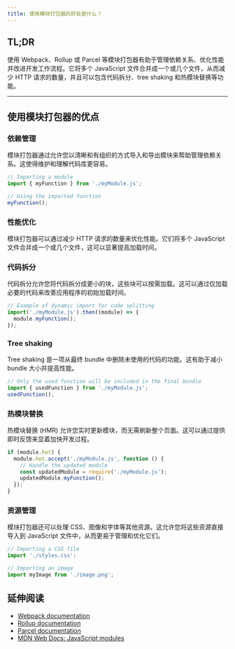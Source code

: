 ```yaml
---
title: 使用模块打包器的好处是什么？
---
```


## TL;DR

使用 Webpack、Rollup 或 Parcel 等模块打包器有助于管理依赖关系、优化性能并改进开发工作流程。它将多个 JavaScript 文件合并成一个或几个文件，从而减少 HTTP 请求的数量，并且可以包含代码拆分、tree shaking 和热模块替换等功能。

***

## 使用模块打包器的优点

### 依赖管理

模块打包器通过允许您以清晰和有组织的方式导入和导出模块来帮助管理依赖关系。这使得维护和理解代码库更容易。

```js
// Importing a module
import { myFunction } from './myModule.js';

// Using the imported function
myFunction();
```

### 性能优化

模块打包器可以通过减少 HTTP 请求的数量来优化性能。它们将多个 JavaScript 文件合并成一个或几个文件，这可以显著提高加载时间。

### 代码拆分

代码拆分允许您将代码拆分成更小的块，这些块可以按需加载。这可以通过仅加载必要的代码来改善应用程序的初始加载时间。

```js
// Example of dynamic import for code splitting
import('./myModule.js').then((module) => {
  module.myFunction();
});
```

### Tree shaking

Tree shaking 是一项从最终 bundle 中删除未使用的代码的功能。这有助于减小 bundle 大小并提高性能。

```js
// Only the used function will be included in the final bundle
import { usedFunction } from './myModule.js';
usedFunction();
```

### 热模块替换

热模块替换 (HMR) 允许您实时更新模块，而无需刷新整个页面。这可以通过提供即时反馈来显着加快开发过程。

```js
if (module.hot) {
  module.hot.accept('./myModule.js', function () {
    // Handle the updated module
    const updatedModule = require('./myModule.js');
    updatedModule.myFunction();
  });
}
```

### 资源管理

模块打包器还可以处理 CSS、图像和字体等其他资源。这允许您将这些资源直接导入到 JavaScript 文件中，从而更易于管理和优化它们。

```js
// Importing a CSS file
import './styles.css';

// Importing an image
import myImage from './image.png';
```

## 延伸阅读

* [Webpack documentation](https://webpack.js.org/concepts/)
* [Rollup documentation](https://rollupjs.org/guide/en/)
* [Parcel documentation](https://parceljs.org/getting_started.html)
* [MDN Web Docs: JavaScript modules](https://developer.mozilla.org/en-US/docs/Web/JavaScript/Guide/Modules)
